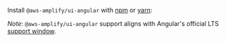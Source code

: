 
Install `@aws-amplify/ui-angular` with [npm](https://www.npmjs.com/) or [yarn](https://yarnpkg.com/):

<InstallScripts framework="angular" />

*Note*: `@aws-amplify/ui-angular` support aligns with Angular's official LTS [support window](https://angular.io/guide/releases#actively-supported-versions).
